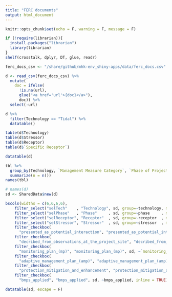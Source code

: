 ```yaml
---
title: "FERC documents"
output: html_document
---
```


```r
knitr::opts_chunk$set(echo = F, warning = F, message = F)
```

```r
if (!require(librarian)){
  install.packages("librarian")
  library(librarian)
}
shelf(crosstalk, dplyr, DT, glue, readr)

ferc_docs_csv <- "/share/github/mhk-env_shiny-apps/data/ferc_docs.csv"

d <- read_csv(ferc_docs_csv) %>% 
  mutate(
    doc = ifelse(
      !is.na(url),
      glue("<a href='url'>{doc}</a>"),
      doc)) %>% 
  select(-url)
```

```r
d %>%
  filter(Technology == "Tidal") %>%
  datatable()

table(d$Technology)
table(d$Stressor)
table(d$Receptor)
table(d$`Specific Receptor`)

datatable(d)

tbl %>% 
  group_by(Technology, `Management Measure Category`, `Phase of Project`, Stressor, Receptor) %>% 
  summarize(n = n())
names(tbl)
```

```r
# names(d)
sd <- SharedData$new(d)

bscols(widths = c(6,6,6,6),
    filter_select("selTech"    , "Technology", sd, group=~technology, multiple = T),
    filter_select("selPhase"   , "Phase"     , sd, group=~phase     , multiple = T),
    filter_select("selReceptor", "Receptor"  , sd, group=~receptor  , multiple = T),
    filter_select("selStressor", "Stressor"  , sd, group=~stressor  , multiple = T),
    filter_checkbox(
      "presented_as_potential_interaction", "presented_as_potential_interaction", sd, ~presented_as_potential_interaction, inline = TRUE),
    filter_checkbox(
      "decribed_from_observations_at_the_project_site", "decribed_from_observations_at_the_project_site", sd, ~decribed_from_observations_at_the_project_site, inline = TRUE),
    filter_checkbox(
      "monitoring_plan_(mp)", "monitoring_plan_(mp)", sd, ~`monitoring_plan_(mp)`, inline = TRUE),
    filter_checkbox(
      "adaptive_management_plan_(amp)", "adaptive_management_plan_(amp)", sd, ~`adaptive_management_plan_(amp)`, inline = TRUE),
    filter_checkbox(
      "protection_mitigation_and_enhancement", "protection_mitigation_and_enhancement", sd, ~protection_mitigation_and_enhancement, inline = TRUE),
    filter_checkbox(
      "bmps_applied", "bmps_applied", sd, ~bmps_applied, inline = TRUE))

datatable(sd, escape = F)
```